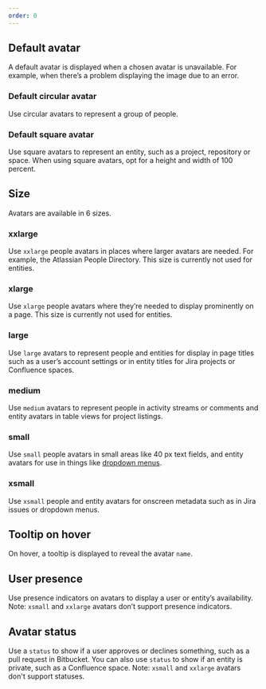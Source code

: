 ```yaml
---
order: 0
---
```




## Default avatar

A default avatar is displayed when a chosen avatar is unavailable. For example, when there’s a problem displaying the image due to an error.

### Default circular avatar

Use circular avatars to represent a group of people.

<Example Component={AvatarCircle} componentName="@atlaskit/avatar" />

### Default square avatar

Use square avatars to represent an entity, such as a project, repository or space. When using square avatars, opt for a height and width of 100 percent.

<Example Component={AvatarSquare} componentName="@atlaskit/avatar" />

## Size

Avatars are available in 6 sizes.

### xxlarge

Use `xxlarge` people avatars in places where larger avatars are needed. For example, the Atlassian People Directory. This size is currently not used for entities.

<Example Component={XXLarge} componentName="@atlaskit/avatar" />

### xlarge

Use `xlarge` people avatars where they’re needed to display prominently on a page. This size is currently not used for entities.

<Example Component={XLarge} componentName="@atlaskit/avatar" />

### large

Use `large` avatars to represent people and entities for display in page titles such as a user’s account settings or in entity titles for Jira projects or Confluence spaces.

<Example Component={Large} componentName="@atlaskit/avatar" />

### medium

Use `medium` avatars to represent people in activity streams or comments and entity avatars in table views for project listings.

<Example Component={Medium} componentName="@atlaskit/avatar" />

### small

Use `small` people avatars in small areas like 40 px text fields, and entity avatars for use in things like [dropdown menus](/components/dropdown-menu).

<Example Component={Small} componentName="@atlaskit/avatar" />

### xsmall

Use `xsmall` people and entity avatars for onscreen metadata such as in Jira issues or dropdown menus.

<Example Component={XSmall} componentName="@atlaskit/avatar" />

## Tooltip on hover

On hover, a tooltip is displayed to reveal the avatar `name`.

<Example Component={AvatarHover} componentName="@atlaskit/avatar" />

## User presence

Use presence indicators on avatars to display a user or entity’s availability.
Note: `xsmall` and `xxlarge` avatars don’t support presence indicators.

<Example Component={BasicPresence} componentName="@atlaskit/avatar" />

## Avatar status

Use a `status` to show if a user approves or declines something, such as a pull request in Bitbucket. You can also use `status` to show if an entity is private, such as a Confluence space.
Note: `xsmall` and `xxlarge` avatars don't support statuses.

<Example Component={BasicStatus} componentName="@atlaskit/avatar" />

